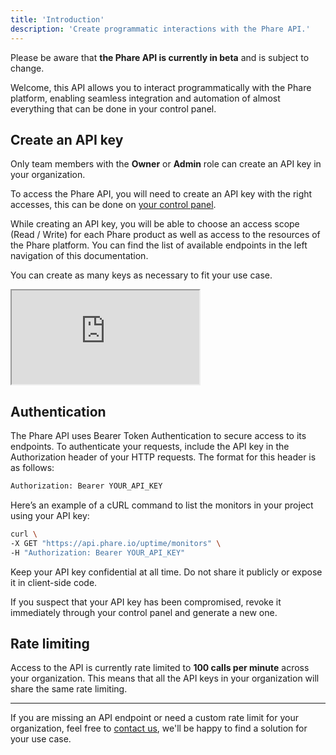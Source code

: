 ```yaml
---
title: 'Introduction'
description: 'Create programmatic interactions with the Phare API.'
---
```


<Warning>Please be aware that **the Phare API is currently in beta** and is subject to change.</Warning>

Welcome, this API allows you to interact programmatically with the Phare platform, enabling seamless integration and automation of almost everything that can be done in your control panel.

## Create an API key

<Info>Only team members with the **Owner** or **Admin** role can create an API key in your organization.</Info>

To access the Phare API, you will need to create an API key with the right accesses, this can be done on [your control panel](https://app.phare.io/organization/api-keys).

While creating an API key, you will be able to choose an access scope (Read / Write) for each Phare product as well as access to the resources of the Phare platform. You can find the list of available endpoints in the left navigation of this documentation.

You can create as many keys as necessary to fit your use case.

<Frame type="glass">
    <div style={{position: 'relative', width: '100%', 'padding-top': '56.25%'}}>
        <iframe
            src="https://iframe.mediadelivery.net/embed/238508/0ec7b14b-4512-4fc5-b74e-b42f8152c596?autoplay=false&loop=true&muted=true&preload=true&responsive=true"
            loading="lazy"
            allow="accelerometer;gyroscope;autoplay;encrypted-media;picture-in-picture;fullscreen"
            style={{border: 0, position: 'absolute', top: 0, height: '100%', width: '100%'}}
        ></iframe>
    </div>
</Frame>

## Authentication

The Phare API uses Bearer Token Authentication to secure access to its endpoints. To authenticate your requests, include the API key in the Authorization header of your HTTP requests. The format for this header is as follows:

```bash Request Authorization header
Authorization: Bearer YOUR_API_KEY
```

Here’s an example of a cURL command to list the monitors in your project using your API key:

```sh
curl \
-X GET "https://api.phare.io/uptime/monitors" \
-H "Authorization: Bearer YOUR_API_KEY"
```

<Warning>Keep your API key confidential at all time. Do not share it publicly or expose it in client-side code.</Warning>

If you suspect that your API key has been compromised, revoke it immediately through your control panel and generate a new one.

## Rate limiting

Access to the API is currently rate limited to **100 calls per minute** across your organization. This means that all the API keys in your organization will share the same rate limiting.

---

If you are missing an API endpoint or need a custom rate limit for your organization, feel free to [contact us](mailto:contact@phare.io), we'll be happy to find a solution for your use case.
